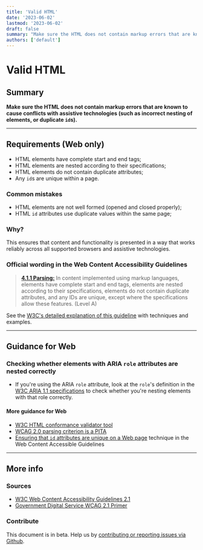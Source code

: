 ```yaml
---
title: 'Valid HTML'
date: '2023-06-02'
lastmod: '2023-06-02'
draft: false
summary: "Make sure the HTML does not contain markup errors that are known to cause conflicts with assistive technologies (such as incorrect nesting of elements, or duplicate `id`s)."
authors: ['default']
---
```


# Valid HTML

## Summary

**Make sure the HTML does not contain markup errors that are known to cause conflicts with assistive technologies (such as incorrect nesting of elements, or duplicate `id`s).**

---

## Requirements (Web only)

* HTML elements have complete start and end tags;
* HTML elements are nested according to their specifications;
* HTML elements do not contain duplicate attributes;
* Any `id`s are unique within a page.

### Common mistakes

*   HTML elements are not well formed (opened and closed properly);
*   HTML `id` attributes use duplicate values within the same page;

### Why?

This ensures that content and functionality is presented in a way that works reliably across all supported browsers and assistive technologies.

### Official wording in the Web Content Accessibility Guidelines

> [**4.1.1 Parsing:**](https://www.w3.org/TR/UNDERSTANDING-WCAG20/ensure-compat-parses.html) In content implemented using markup languages, elements have complete start and end tags, elements are nested according to their specifications, elements do not contain duplicate attributes, and any IDs are unique, except where the specifications allow these features. (Level A)

See the [W3C's detailed explanation of this guideline](https://www.w3.org/TR/UNDERSTANDING-WCAG20/ensure-compat-parses.html) with techniques and examples.

---

## Guidance for Web

### Checking whether elements with ARIA `role` attributes are nested correctly

* If you're using the ARIA `role` attribute, look at the `role`'s definition in the [W3C ARIA 1.1 specifications](https://www.w3.org/TR/wai-aria-1.1/#role_definitions) to check whether you're nesting elements with that role correctly.

#### More guidance for Web

*   [W3C HTML conformance validator tool](https://validator.w3.org/nu/)
*   [WCAG 2.0 parsing criterion is a PITA](https://www.paciellogroup.com/blog/2015/11/wcag-2-0-parsing-criterion-is-a-pita/)
* [Ensuring that `id` attributes are unique on a Web page](https://www.w3.org/TR/2016/NOTE-WCAG20-TECHS-20161007/H93) technique in the Web Content Accessible Guidelines

---

## More info

### Sources

* [W3C Web Content Accessibility Guidelines 2.1](https://www.w3.org/TR/WCAG21/)
* [Government Digital Service WCAG 2.1 Primer](https://alphagov.github.io/wcag-primer/)

### Contribute

This document is in beta. Help us by [contributing or reporting issues via Github](https://github.com/web-accessibility-io/web-accessibility.io).
